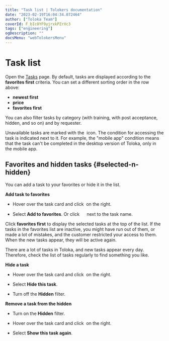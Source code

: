 ```yaml
---
title: "Task list | Tolokers documentation"
date: "2023-02-19T16:04:34.072464"
author: ["Toloka Team"]
coverId: F_bIcOYF9yjrxkPZrXc3
tags: ["engineering"]
ogDescription: ""
docsMenu: "webTolokersMenu"
---
```


# Task list

Open the [Tasks](https://toloka.yandex.ru/tasks) page. By default, tasks are displayed according to the **favorites first** criteria. You can set a different sorting order in the row above:

- **newest first**
- **price**
- **favorites first**

You can also filter tasks by category (with training, with post acceptance, hidden, and so on) and by requester.

Unavailable tasks are marked with the <img src="https://yastatic.net/s3/doc-binary/freeze/ru/toloka-common/ffff7f0618be7fe3d467ae1da45110b236860ecd.svg" alt="" /> icon. The condition for accessing the task is indicated next to it. For example, the "mobile app" condition means that the task can't be completed in the desktop version of Toloka, only in the mobile app.

## Favorites and hidden tasks {#selected-n-hidden}

You can add a task to your favorites or hide it in the list.

**Add task to favorites**

- Hover over the task card and click <img src="https://tlkfrontprod.azureedge.net/portal-production/static/uploaded/images/1676733319521/1676733319521_original_svg.svg" alt="" /> on the right.

- Select **Add to favorites**. Or click <img width="15px" src="https://tlkfrontprod.azureedge.net/portal-production/static/uploaded/images/1676448866956/1676448866956_original_png.png" alt="" /> next to the task name.

Click **favorites first** to display the selected tasks at the top of the list. If the tasks in the favorites list are inactive, you might have run out of them, or made a lot of mistakes, and the customer restricted your access to them. When the new tasks appear, they will be active again.

<Note mode="tip" title="Tip">

There are a lot of tasks in Toloka, and new tasks appear every day. Therefore, check the list of tasks regularly to find something you like.

</Note>

**Hide a task**

- Hover over the task card and click <img src="https://tlkfrontprod.azureedge.net/portal-production/static/uploaded/images/1676733319521/1676733319521_original_svg.svg" alt="" /> on the right.

- Select **Hide this task**.

- Turn off the **Hidden** filter.

**Remove a task from the hidden**

- Turn on the **Hidden** filter.

- Hover over the task card and click <img src="https://tlkfrontprod.azureedge.net/portal-production/static/uploaded/images/1676733319521/1676733319521_original_svg.svg" alt="" /> on the right.

- Select **Show this task again**.
